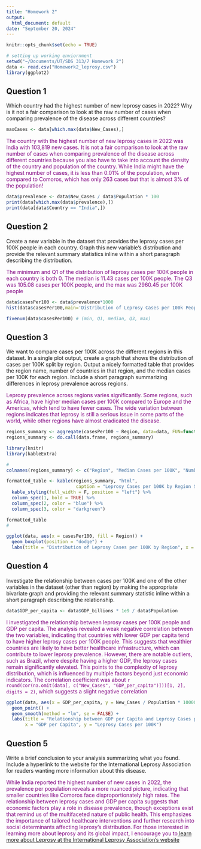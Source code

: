 ```yaml
---
title: "Homework 2"
output:
  html_document: default
date: "September 20, 2024"
---
```


```r
knitr::opts_chunk$set(echo = TRUE)
```

```r
# setting up working enviornment 
setwd("~/Documents/UT/SDS 313/7 Homework 2")
data <- read.csv("Homework2_leprosy.csv")
library(ggplot2)
```

## Question 1

Which country had the highest number of new leprosy cases in 2022? Why is it not a fair comparison to look at the raw number of cases when comparing prevalence of the disease across different countries?

```r
maxCases <- data[which.max(data$New_Cases),]
```

[The country with the highest number of new leprosy cases in 2022 was India with 103,819 new cases. It is not a fair comparison to look at the raw number of cases when comparing prevalence of the disease across different countries because you also have to take into account the density of the country and population of the country. While India might have the highest number of cases, it is less than 0.01% of the population, when compared to Comoros, which has only 263 cases but that is almost 3% of the population!]{style="color: purple;"}

```r
data$prevalence <- data$New_Cases / data$Population * 100
print(data[which.max(data$prevalence),])
print(data[data$Country == "India",])
```

## Question 2

Create a new variable in the dataset that provides the leprosy cases per 100K people in each country. Graph this new variable’s distribution and provide the relevant summary statistics inline within a short paragraph describing the distribution.

[The minimum and Q1 of the distribution of leprosy cases per 100K people in each country is both 0. The median is 11.43 cases per 100K people. The Q3 was 105.08 cases per 100K people, and the max was 2960.45 per 100K people]{style="color: purple;"}

```r
data$casesPer100 <- data$prevalence*1000
hist(data$casesPer100,main='Distribution of Leprosy Cases per 100k People',xlab='Cases', pch=20)

fivenum(data$casesPer100) # (min, Q1, median, Q3, max)
```

## Question 3

We want to compare cases per 100K across the different regions in this dataset. In a single plot output, create a graph that shows the distribution of cases per 100K split by region. Output a nicely formatted table that provides the region name, number of countries in that region, and the median cases per 100K for each region. Include a short paragraph summarizing differences in leprosy prevalence across regions.

[Leprosy prevalence across regions varies significantly. Some regions, such as Africa, have higher median cases per 100K compared to Europe and the Americas, which tend to have fewer cases. The wide variation between regions indicates that leprosy is still a serious issue in some parts of the world, while other regions have almost eradicated the disease.]{style="color: purple;"}

```r
regions_summary <- aggregate(casesPer100 ~ Region, data=data, FUN=function(x) c(median=median(x), count=length(x)))
regions_summary <- do.call(data.frame, regions_summary)

library(knitr)
library(kableExtra)

#
colnames(regions_summary) <- c("Region", "Median Cases per 100K", "Number of Countries")

formatted_table <- kable(regions_summary, "html", 
                          caption = "Leprosy Cases per 100K by Region Summary") %>%
  kable_styling(full_width = F, position = "left") %>%
  column_spec(1, bold = TRUE) %>%
  column_spec(2, color = "blue") %>%
  column_spec(3, color = "darkgreen")

formatted_table
#

ggplot(data, aes(x = casesPer100, fill = Region)) + 
  geom_boxplot(position = "dodge") +
  labs(title = "Distribution of Leprosy Cases per 100K by Region", x = "Cases per 100K", y = "Count") 
```

## Question 4

Investigate the relationship between cases per 100K and one of the other variables in the dataset (other than region) by making the appropriate bivariate graph and providing the relevant summary statistic inline within a short paragraph describing the relationship.

```r

data$GDP_per_capita <- data$GDP_billions * 1e9 / data$Population

```

[I investigated the relationship between leprosy cases per 100K people and GDP per capita. The analysis revealed a weak negative correlation between the two variables, indicating that countries with lower GDP per capita tend to have higher leprosy cases per 100K people. This suggests that wealthier countries are likely to have better healthcare infrastructure, which can contribute to lower leprosy prevalence. However, there are notable outliers, such as Brazil, where despite having a higher GDP, the leprosy cases remain significantly elevated. This points to the complexity of leprosy distribution, which is influenced by multiple factors beyond just economic indicators. The correlation coefficient was about `r round(cor(na.omit(data[, c("New_Cases", "GDP_per_capita")]))[1, 2], digits = 2)`, which suggests a slight negative correlation]{style="color: purple;"}


```r
ggplot(data, aes(x = GDP_per_capita, y = New_Cases / Population * 100000)) +
  geom_point() +
  geom_smooth(method = "lm", se = FALSE) +
  labs(title = "Relationship between GDP per Capita and Leprosy Cases per 100K",
       x = "GDP per Capita", y = "Leprosy Cases per 100K")
```

## Question 5

Write a brief conclusion to your analysis summarizing what you found. Include a hyperlink to the website for the International Leprosy Association for readers wanting more information about this disease.

[While India reported the highest number of new cases in 2022, the prevalence per population reveals a more nuanced picture, indicating that smaller countries like Comoros face disproportionately high rates. The relationship between leprosy cases and GDP per capita suggests that economic factors play a role in disease prevalence, though exceptions exist that remind us of the multifaceted nature of public health. This emphasizes the importance of tailored healthcare interventions and further research into social determinants affecting leprosy's distribution. For those interested in learning more about leprosy and its global impact, I encourage you to ]{style="color: purple;"}<a href="https://www.leprosy-information.org/" target="_blank"> learn more about Leprosy at the International Leprosy Association's website</a>
